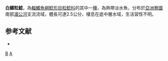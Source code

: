 {{Speciesbox 
| taxon = Akysis bilustris
| status = DD
| status_system = IUCN3.1
| authority = [[Ng|Ng]], 2011
| synonyms = 
}}
'''白鰭粒鯰'''，為[[輻鰭魚綱|輻鰭魚綱]][[鯰形目|鯰形目]][[粒鯰科|粒鯰科]]的其中一[[種|種]]，為熱帶淡水魚，分布於[[亞洲|亞洲]][[寮國|寮國]]南部[[湄公河|湄公河]]支流流域，體長可達2.5公分，棲息在底中層水域，生活習性不明。

==参考文献==
*{{FishBase_species|genus=Akysis|species=bilustris|year=2015|month=2}}

{{Taxonbar}}

[[Category:粒鯰屬|B]]
[[Category:2011年描述的鱼类|A]]